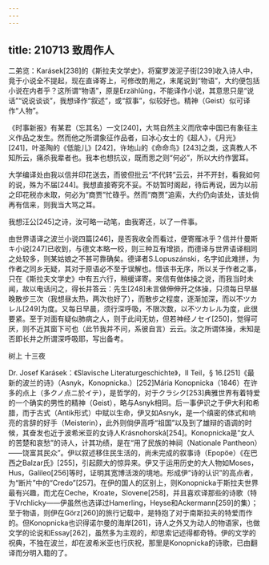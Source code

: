 ```yaml
---
---
---
```

title: 210713 致周作人
---




二弟览：Karásek[238]的《斯拉夫文学史》，将窠罗泼泥子街[239]收入诗人中，竟于小说全不提起，现在直译寄上，可修改酌用之，末尾说到“物语”，大约便包括小说在内者乎？这所谓“物语”，原是Erzählǔng，不能译作小说，其意思只是“说话”“说说谈谈”，我想译作“叙述”，或“叙事”，似较好也。精神（Geist）似可译作“人物”。

《时事新报》有某君（忘其名）一文[240]，大骂自然主义而欣幸中国已有象征主义作品之发生。然而他之所谓象征作品者，曰冰心女士的《超人》，《月光》[241]，叶圣陶的《低能儿》[242]，许地山的《命命鸟》[243]之类，这真教人不知所云，痛杀我辈者也。我本也想抗议，既而思之则“何必”，所以大约作罢耳。

大学编译处由我以信并印花送去，而彼但批云“不代转”云云，并不开封，看我如何的说，殊为不届[244]。我想直接寄究不妥。不妨暂时阁起，待后再说，因为以前之印花税亦未取，何必为“商贾”忙碌乎。然而“商贾”追索，大约仍向该处，该处倘再有信来，则我当大骂之耳。

我想汪公[245]之诗，汝可略一动笔，由我寄还，以了一件事。

由世界语译之波兰小说四篇[246]，是否我收全而看过，便寄雁冰乎？信并什曼斯キ小说[247]已收到，与德文本略一校，则三种互有增损，而德译与世界语译相同之处较多，则某姑娘之不甚可靠确矣。德译者S.Lopuszánski，名字如此难拼，为作者之同乡无疑，其对于原语必不至于误解也。惜该书无序，所以关于作者之事，只在《斯拉夫文学史》中有五六行，稍缓译寄。来信有做体操之说，而我当时未闻，故以电话问之，得长井答云：先生[248]未言做伸伸开之体操，只须每日早昼晚散步三次（我想昼太热，两次也好了），而散步之程度，逐渐加深，而以不ツカレル[249]为度。又每日早晨，须行深呼吸，不限次数，以不ツカレル为度，此很要紧。至于对面有疑似肺病之人，则于此间无妨，但若神经ノセイ[250]，觉得可厌，则不近其窗下可也（此节我并不问，系彼自言）云云。汝之所谓体操，未知是否即长井之所谓深呼吸耶，写出备考。

树上 十三夜

Dr. Josef Karásek：《Slavische Literaturgeschichte》，II Teil，§ 16.[251]《最新的波兰的诗》（Asnyk，Konopnicka.）[252]Mária Konopnicka（1846）在许多的点上（多クノ点ニ於イテ），是哲学的，对于クラシク[253]典雅世界有着特爱的一个确实的男性的精神（Geist），略与Asnyk相同。后一事伊识之于伊大利和希腊，而于古式（Antik形式）中赋以生命，伊又如Asnyk，是一个缜密的体式和响亮的言辞的好手（Meisterin），此外则倘伊高呼“祖国”以及到了雄辩的语调的时候，其奋发也近于波希米亚的女诗人Krásnohorská[254]。Konopnicka是“女人的苦楚和哀愁”的诗人，计其功绩，是在“用了民族的神祠（Nationale Pantheon）——饶富其民众”。伊以叙述移住民生活的，尚未完成的叙事诗（Epopöe）《在巴西之Balzar氏》[255]，引起颇大的惊异来。伊又于运用历史的大人物如Moses，Hus，Galileo[256]等时，证明其宽博活泼的境地。形成伊“诗的认识”的高点者，为“断片”中的“Credo”[257]。在伊的国人的区别上，则Konopnicka于斯拉夫世界最有兴趣，而尤在Ceche，Kroate，Slovene[258]，并且喜欢译那些的诗歌（特于Vrchlicky——伊虽然也选译过Hamerling，Heyse和Ackermann[259]的集）；至于物语，则伊在Görz[260]的旅行记载中，是特抱了对于南斯拉夫的特爱而作的。但Konopnicka也识得诺尔曼的海岸[261]，诗人之外又为动人的物语家，也做文学的论说和Essay[262]，虽然多为主观的，却思索记述得都奇特。伊的文学的祝典，不独在波兰，却在波希米亚也行庆祝，那里是Konopnicka的诗歌，已由翻译而分明入籍的了。